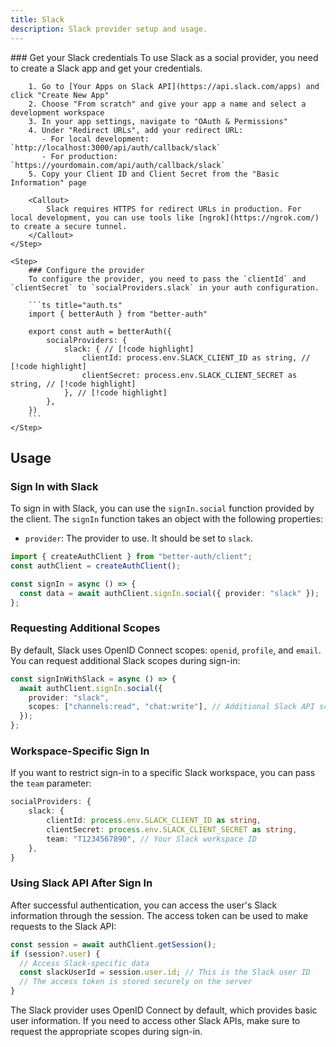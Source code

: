 ```yaml
---
title: Slack
description: Slack provider setup and usage.
---
```


<Steps>
    <Step> 
        ### Get your Slack credentials
        To use Slack as a social provider, you need to create a Slack app and get your credentials.

        1. Go to [Your Apps on Slack API](https://api.slack.com/apps) and click "Create New App"
        2. Choose "From scratch" and give your app a name and select a development workspace
        3. In your app settings, navigate to "OAuth & Permissions"
        4. Under "Redirect URLs", add your redirect URL:
           - For local development: `http://localhost:3000/api/auth/callback/slack`
           - For production: `https://yourdomain.com/api/auth/callback/slack`
        5. Copy your Client ID and Client Secret from the "Basic Information" page

        <Callout>
            Slack requires HTTPS for redirect URLs in production. For local development, you can use tools like [ngrok](https://ngrok.com/) to create a secure tunnel.
        </Callout>
    </Step>

    <Step>
        ### Configure the provider
        To configure the provider, you need to pass the `clientId` and `clientSecret` to `socialProviders.slack` in your auth configuration.

        ```ts title="auth.ts"
        import { betterAuth } from "better-auth"

        export const auth = betterAuth({
            socialProviders: {
                slack: { // [!code highlight]
                    clientId: process.env.SLACK_CLIENT_ID as string, // [!code highlight]
                    clientSecret: process.env.SLACK_CLIENT_SECRET as string, // [!code highlight]
                }, // [!code highlight]
            },
        })
        ```
    </Step>

</Steps>

## Usage

### Sign In with Slack

To sign in with Slack, you can use the `signIn.social` function provided by the client. The `signIn` function takes an object with the following properties:

- `provider`: The provider to use. It should be set to `slack`.

```ts title="auth-client.ts"
import { createAuthClient } from "better-auth/client";
const authClient = createAuthClient();

const signIn = async () => {
  const data = await authClient.signIn.social({ provider: "slack" });
};
```

### Requesting Additional Scopes

By default, Slack uses OpenID Connect scopes: `openid`, `profile`, and `email`. You can request additional Slack scopes during sign-in:

```ts title="auth-client.ts"
const signInWithSlack = async () => {
  await authClient.signIn.social({
    provider: "slack",
    scopes: ["channels:read", "chat:write"], // Additional Slack API scopes
  });
};
```

### Workspace-Specific Sign In

If you want to restrict sign-in to a specific Slack workspace, you can pass the `team` parameter:

```ts title="auth.ts"
socialProviders: {
    slack: {
        clientId: process.env.SLACK_CLIENT_ID as string,
        clientSecret: process.env.SLACK_CLIENT_SECRET as string,
        team: "T1234567890", // Your Slack workspace ID
    },
}
```

### Using Slack API After Sign In

After successful authentication, you can access the user's Slack information through the session. The access token can be used to make requests to the Slack API:

```ts
const session = await authClient.getSession();
if (session?.user) {
  // Access Slack-specific data
  const slackUserId = session.user.id; // This is the Slack user ID
  // The access token is stored securely on the server
}
```

<Callout>
  The Slack provider uses OpenID Connect by default, which provides basic user
  information. If you need to access other Slack APIs, make sure to request the
  appropriate scopes during sign-in.
</Callout>
